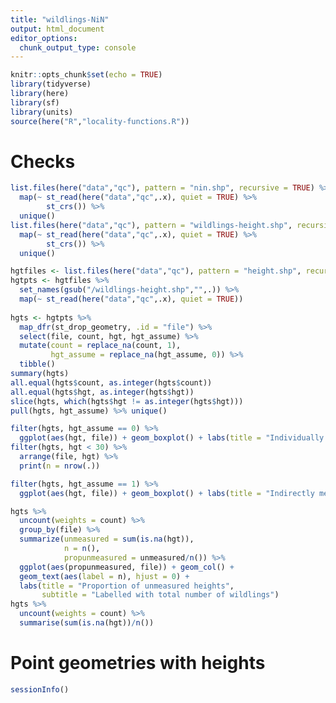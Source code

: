 ```yaml
---
title: "wildlings-NiN"
output: html_document
editor_options: 
  chunk_output_type: console
---
```


```r
knitr::opts_chunk$set(echo = TRUE)
library(tidyverse)
library(here)
library(sf)
library(units)
source(here("R","locality-functions.R"))
```

# Checks

```r
list.files(here("data","qc"), pattern = "nin.shp", recursive = TRUE) %>% 
  map(~ st_read(here("data","qc",.x), quiet = TRUE) %>% 
        st_crs()) %>% 
  unique()
list.files(here("data","qc"), pattern = "wildlings-height.shp", recursive = TRUE) %>% 
  map(~ st_read(here("data","qc",.x), quiet = TRUE) %>% 
        st_crs()) %>% 
  unique()
```

```r
hgtfiles <- list.files(here("data","qc"), pattern = "height.shp", recursive = TRUE)
hgtpts <- hgtfiles %>% 
  set_names(gsub("/wildlings-height.shp","",.)) %>% 
  map(~ st_read(here("data","qc",.x), quiet = TRUE))
        
hgts <- hgtpts %>% 
  map_dfr(st_drop_geometry, .id = "file") %>% 
  select(file, count, hgt, hgt_assume) %>% 
  mutate(count = replace_na(count, 1),
         hgt_assume = replace_na(hgt_assume, 0)) %>% 
  tibble()
summary(hgts)
all.equal(hgts$count, as.integer(hgts$count))
all.equal(hgts$hgt, as.integer(hgts$hgt))
slice(hgts, which(hgts$hgt != as.integer(hgts$hgt)))
pull(hgts, hgt_assume) %>% unique()

filter(hgts, hgt_assume == 0) %>% 
  ggplot(aes(hgt, file)) + geom_boxplot() + labs(title = "Individually measured heights")
filter(hgts, hgt < 30) %>% 
  arrange(file, hgt) %>% 
  print(n = nrow(.))

filter(hgts, hgt_assume == 1) %>% 
  ggplot(aes(hgt, file)) + geom_boxplot() + labs(title = "Indirectly measured heights")

hgts %>% 
  uncount(weights = count) %>% 
  group_by(file) %>% 
  summarize(unmeasured = sum(is.na(hgt)),
            n = n(),
            propunmeasured = unmeasured/n()) %>% 
  ggplot(aes(propunmeasured, file)) + geom_col() + 
  geom_text(aes(label = n), hjust = 0) +
  labs(title = "Proportion of unmeasured heights",
       subtitle = "Labelled with total number of wildlings")
hgts %>% 
  uncount(weights = count) %>% 
  summarise(sum(is.na(hgt))/n())
```

# Point geometries with heights

```r
sessionInfo()
```
